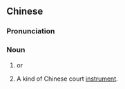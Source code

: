 ==Chinese==
{{zh-forms}}

===Pronunciation===
{{zh-pron
|m=hǔbō
|c=fu2 bo1
|cat=n
}}

===Noun===
{{zh-noun}}

# {{lb|zh|botany}} {{taxlink|Faucaria britteniae|species|noshow=1|noshow=1}} or {{taxlink|Faucaria crassisepala|species|noshow=1}}
# {{lb|zh|musical instrument}} A kind of Chinese court [[instrument]].